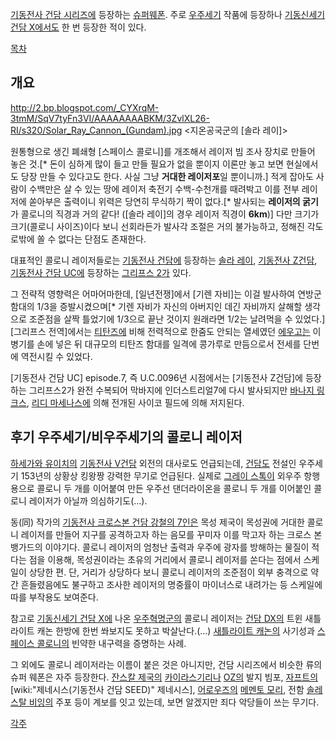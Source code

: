 [[기동전사 건담 시리즈]]에 등장하는 [[슈퍼웨폰]]. 주로 [[우주세기]] 작품에 등장하나 [[기동신세기 건담 X]]에서도 한 번 등장한 적이 있다.

[[목차]]
== 개요 ==
http://2.bp.blogspot.com/_CYXrqM-3tmM/SqV7tyFn3VI/AAAAAAAABKM/3ZvlXL26-RI/s320/Solar_Ray_Cannon_(Gundam).jpg
<지온공국군의 [솔라 레이]>

원통형으로 생긴 폐쇄형 [스페이스 콜로니]를 개조해서 레이저 빔 조사 장치로 만들어 놓은 것.[* 돈이 심하게 많이 들고 만들 필요가 없을 뿐이지 이론만 놓고 보면 현실에서도 당장 만들 수 있다고도 한다. 사실 그냥 '''거대한 레이저포'''일 뿐이니까.] 적게 잡아도 사람이 수백만은 살 수 있는 땅에 레이저 축전기 수백-수천개를 때려박고 이를 전부 레이저에 쏟아부은 출력이니 위력은 당연히 무식하기 짝이 없다.[* 발사되는 '''레이저의 굵기'''가 콜로니의 직경과 거의 같다! ([솔라 레이]의 경우 레이저 직경이 '''6km''')] 다만 크기가 크기(콜로니 사이즈)이다 보니 선회라든가 발사각 조절은 거의 불가능하고, 정해진 각도로밖에 쏠 수 없다는 단점도 존재한다.

대표적인 콜로니 레이저들로는 [[기동전사 건담]]에 등장하는 [[솔라 레이]], [[기동전사 Z건담]], [[기동전사 건담 UC]]에 등장하는 [[그리프스 2]]가 있다.

그 전략적 영향력은 어마어마한데, [일년전쟁]에서 [기렌 자비]는 이걸 발사하여 연방군 함대의 1/3을 증발시켰으며[* 기렌 자비가 자신의 아버지인 데긴 자비까지 살해할 생각으로 조준점을 살짝 틀었기에 1/3으로 끝난 것이지 원래라면 1/2는 날려먹을 수 있었다.] [그리프스 전역]에서는 [[티탄즈]]에 비해 전력적으로 한줌도 안되는 열세였던 [[에우고]]는 이 병기를 손에 넣은 뒤 대규모의 티탄즈 함대를 일격에 콩가루로 만듬으로서 전세를 단번에 역전시킬 수 있었다.

[기동전사 건담 UC] episode.7, 즉 U.C.0096년 시점에서는 [기동전사 Z건담]에 등장하는 그리프스2가 완전 수복되어 막바지에 인더스트리얼7에 다시 발사되지만 [[바나지 링크스]], [[리디 마세나스]]에 의해 전개된 사이코 필드에 의해 저지된다.

== 후기 우주세기/비우주세기의 콜로니 레이저 ==
[[하세가와 유이치]]의 [[기동전사 V건담]] 외전의 대사로도 언급되는데, [[건담]]도 전설인 우주세기 153년의 상황상 킹왕짱 강력한 무기로 언급된다. 실제로 [[그레이 스톡]]이 외우주 항행용으로 콜로니 두 개를 이어붙여 만든 우주선 댄더라이온을 콜로니 두 개를 이어붙인 콜로니 레이저가 아닐까 의심하기도(…).

동(同) 작가의 [[기동전사 크로스본 건담 강철의 7인]]은 목성 제국이 목성권에 거대한 콜로니 레이저를 만들어 지구를 공격하고자 하는 음모를 꾸미자 이를 막고자 하는 크로스 본 뱅가드의 이야기다. 콜로니 레이저의 엄청난 출력과 우주에 광자를 방해하는 물질이 적다는 점을 이용해, 목성권이라는 초유의 거리에서 콜로니 레이저를 쏜다는 점에서 스케일이 상당한 편. 단, 거리가 상당하다 보니 콜로니 레이저의 조준점이 외부 충격으로 약간 흔들렸음에도 불구하고 조사한 레이저의 명중률이 마이너스로 내려가는 등 스케일에 따를 부작용도 보여준다.

참고로 [[기동신세기 건담 X]]에 나온 [[우주혁명군]]의 콜로니 레이저는 [[건담 DX]]의 트윈 새틀라이트 캐논 한방에 한번 쏴보지도 못하고 박살난다.(…) [[새틀라이트 캐논]]의 사기성과 [[스페이스 콜로니]]의 빈약한 내구력을 증명하는 사례.

그 외에도 콜로니 레이저라는 이름이 붙은 것은 아니지만, 건담 시리즈에서 비슷한 류의 슈퍼 웨폰은 자주 등장한다. [[잔스칼 제국]]의 [[카이라스기리]]나 [[OZ]]의 발지 빔포, [[자프트]]의 [wiki:"제네시스(기동전사 건담 SEED)" 제네시스], [[어로우즈]]의 [[메멘토 모리]], 전함 [[솔레스탈 비잉]]의 주포 등이 계보를 잇고 있는데, 보면 알겠지만 죄다 악당들이 쓰는 무기다.

[[각주]]
